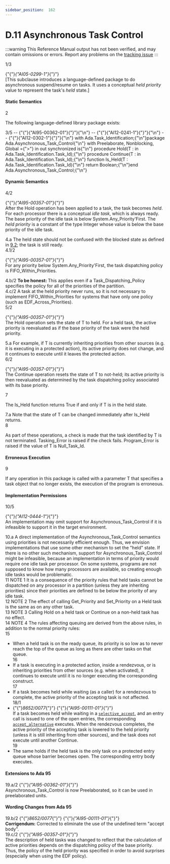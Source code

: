 ```yaml
---
sidebar_position:  162
---
```


# D.11 Asynchronous Task Control

:::warning
This Reference Manual output has not been verified,
and may contain omissions or errors.
Report any problems on the [tracking issue](https://github.com/ada-lang-io/ada-lang-io/issues/20)
:::


<AnnotatedOnly>
<MarginText>
1/3
</MarginText>
</AnnotatedOnly>
<p>{"{"}<em>{"AI05-0299-1"}</em>{"}"} <br />[This subclause introduces a language-defined package to do asynchronous suspend/resume on tasks. It uses a conceptual <em>held priority</em> value to represent the task's <em>held</em> state.] <br /></p>


#### Static Semantics

<AnnotatedOnly>
<MarginText>
2
</MarginText>
</AnnotatedOnly>
<p>The following language-defined library package exists: <br /></p>

<AnnotatedOnly>
<MarginText>
3/5
</MarginText>
</AnnotatedOnly>
<CodeBlock language="ada">
--  {"{"}{"AI95-00362-01"}{"}"}{"\n"} --  {"{"}{"AI12-0241-1"}{"}"}{"\n"} --  {"{"}{"AI12-0302-1"}{"}"}{"\n"} with Ada.Task_Identification;{"\n"}package Ada.Asynchronous_Task_Control{"\n"}  with Preelaborate, Nonblocking, Global ={">"} in out synchronized is{"\n"}  procedure Hold(T : in Ada.Task_Identification.Task_Id);{"\n"}  procedure Continue(T : in Ada.Task_Identification.Task_Id);{"\n"}  function Is_Held(T : Ada.Task_Identification.Task_Id){"\n"}   return Boolean;{"\n"}end Ada.Asynchronous_Task_Control;{"\n"}

</CodeBlock>

#### Dynamic Semantics

<AnnotatedOnly>
<MarginText>
4/2
</MarginText>
</AnnotatedOnly>
<p>{"{"}<em>{"AI95-00357-01"}</em>{"}"} <br />After the Hold operation has been applied to a task, the task becomes <em>held</em>. For each processor there is a conceptual <em>idle task</em>, which is always ready. The base priority of the idle task is below System.Any_Priority'First. The <em>held priority</em> is a constant of the type Integer whose value is below the base priority of the idle task. <br /></p>

<AnnotatedOnly>
<MarginText>
4.a
</MarginText>
</AnnotatedOnly>
<Admonition type="aarm" aarm="discussion" title="Discussion: ">
<strong></strong>The held state should not be confused with the blocked state as defined in <a href="../AA-9/AA-9.2">9.2</a>; the task is still ready. <br /></Admonition>

<AnnotatedOnly>
<MarginText>
4.1/2
</MarginText>
</AnnotatedOnly>
<p>{"{"}<em>{"AI95-00357-01"}</em>{"}"} <br />For any priority below System.Any_Priority'First, the task dispatching policy is FIFO_Within_Priorities. <br /></p>

<AnnotatedOnly>
<MarginText>
4.b/2
</MarginText>
</AnnotatedOnly>
<Admonition type="aarm" aarm="note" title="Note: ">
<strong>To be honest: </strong>This applies even if a Task_Dispatching_Policy specifies the policy for all of the priorities of the partition. <br /></Admonition>

<AnnotatedOnly>
<MarginText>
4.c/2
</MarginText>
</AnnotatedOnly>
<Admonition type="aarm" aarm="ramification" title="Ramification: ">
<strong></strong>A task at the held priority never runs, so it is not necessary to implement FIFO_Within_Priorities for systems that have only one policy (such as EDF_Across_Priorities). <br /></Admonition>

<AnnotatedOnly>
<MarginText>
5/2
</MarginText>
</AnnotatedOnly>
<p>{"{"}<em>{"AI95-00357-01"}</em>{"}"} <br />The Hold operation sets the state of T to held. For a held task, the active priority is reevaluated as if the base priority of the task were the held priority. <br /></p>

<AnnotatedOnly>
<MarginText>
5.a
</MarginText>
</AnnotatedOnly>
<Admonition type="aarm" aarm="ramification" title="Ramification: ">
<strong></strong>For example, if T is currently inheriting priorities from other sources (e.g. it is executing in a protected action), its active priority does not change, and it continues to execute until it leaves the protected action. <br /></Admonition>

<AnnotatedOnly>
<MarginText>
6/2
</MarginText>
</AnnotatedOnly>
<p>{"{"}<em>{"AI95-00357-01"}</em>{"}"} <br />The Continue operation resets the state of T to not-held; its active priority is then reevaluated as determined by the task dispatching policy associated with its base priority.<br /></p>

<AnnotatedOnly>
<MarginText>
7
</MarginText>
</AnnotatedOnly>
<p>The Is_Held function returns True if and only if T is in the held state. <br /></p>

<AnnotatedOnly>
<MarginText>
7.a
</MarginText>
</AnnotatedOnly>
<Admonition type="aarm" aarm="discussion" title="Discussion: ">
<strong></strong>Note that the state of T can be changed immediately after Is_Held returns. <br /></Admonition>

<AnnotatedOnly>
<MarginText>
8
</MarginText>
</AnnotatedOnly>
<p>As part of these operations, a check is made that the task identified by T is not terminated. Tasking_Error is raised if the check fails. Program_Error is raised if the value of T is Null_Task_Id.<br /></p>


#### Erroneous Execution

<AnnotatedOnly>
<MarginText>
9
</MarginText>
</AnnotatedOnly>
<p>If any operation in this package is called with a parameter T that specifies a task object that no longer exists, the execution of the program is erroneous. <br /></p>


#### Implementation Permissions

<AnnotatedOnly>
<MarginText>
10/5
</MarginText>
</AnnotatedOnly>
<p>{"{"}<em>{"AI12-0444-1"}</em>{"}"} <br />An implementation may omit support for Asynchronous_Task_Control if it is infeasible to support it in the target environment. <br /></p>

<AnnotatedOnly>
<MarginText>
10.a
</MarginText>
</AnnotatedOnly>
<Admonition type="aarm" aarm="reason" title="Reason: ">
<strong></strong>A direct implementation of the Asynchronous_Task_Control semantics using priorities is not necessarily efficient enough. Thus, we envision implementations that use some other mechanism to set the "held" state. If there is no other such mechanism, support for Asynchronous_Task_Control might be infeasible, because an implementation in terms of priority would require one idle task per processor. On some systems, programs are not supposed to know how many processors are available, so creating enough idle tasks would be problematic. <br /></Admonition>

<AnnotatedOnly>
<MarginText>
11
</MarginText>
</AnnotatedOnly>
<Admonition type="aarm" aarm="note" title="Note: ">
NOTE 1   It is a consequence of the priority rules that held tasks cannot be dispatched on any processor in a partition (unless they are inheriting priorities) since their priorities are defined to be below the priority of any idle task.<br /></Admonition>

<AnnotatedOnly>
<MarginText>
12
</MarginText>
</AnnotatedOnly>
<Admonition type="aarm" aarm="note" title="Note: ">
NOTE 2   The effect of calling Get_Priority and Set_Priority on a Held task is the same as on any other task.<br /></Admonition>

<AnnotatedOnly>
<MarginText>
13
</MarginText>
</AnnotatedOnly>
<Admonition type="aarm" aarm="note" title="Note: ">
NOTE 3   Calling Hold on a held task or Continue on a non-held task has no effect.<br /></Admonition>

<AnnotatedOnly>
<MarginText>
14
</MarginText>
</AnnotatedOnly>
<Admonition type="aarm" aarm="note" title="Note: ">
NOTE 4   The rules affecting queuing are derived from the above rules, in addition to the normal priority rules: <br /></Admonition>

<AnnotatedOnly>
<MarginText>
15
</MarginText>
</AnnotatedOnly>
<ul>
<li>When a held task is on the ready queue, its priority is so low as to never reach the top of the queue as long as there are other tasks on that queue.<br /></li>
<AnnotatedOnly>
<MarginText>
16
</MarginText>
</AnnotatedOnly>
<li>If a task is executing in a protected action, inside a rendezvous, or is inheriting priorities from other sources (e.g. when activated), it continues to execute until it is no longer executing the corresponding construct.<br /></li>
<AnnotatedOnly>
<MarginText>
17
</MarginText>
</AnnotatedOnly>
<li>If a task becomes held while waiting (as a caller) for a rendezvous to complete, the active priority of the accepting task is not affected.<br /></li>
<AnnotatedOnly>
<MarginText>
18/1
</MarginText>
</AnnotatedOnly>
<li>{"{"}<em>8652/0077</em>{"}"} {"{"}<em>{"AI95-00111-01"}</em>{"}"} <br />If a task becomes held while waiting in a <code><a href="../AA-9/AA-9.7#S0270">selective_accept</a></code>, and an entry call is issued to one of the open entries, the corresponding <code><a href="../AA-9/AA-9.7#S0273">accept_alternative</a></code> executes. When the rendezvous completes, the active priority of the accepting task is lowered to the held priority (unless it is still inheriting from other sources), and the task does not execute until another Continue.<br /></li>
<AnnotatedOnly>
<MarginText>
19
</MarginText>
</AnnotatedOnly>
<li>The same holds if the held task is the only task on a protected entry queue whose barrier becomes open. The corresponding entry body executes.<br /></li>
</ul>

#### Extensions to Ada 95

<AnnotatedOnly>
<MarginText>
19.a/2
</MarginText>
</AnnotatedOnly>
<Admonition type="aarm" aarm="note" title="Note: ">
{"{"}<em>{"AI95-00362-01"}</em>{"}"} <br />Asynchronous_Task_Control is now Preelaborated, so it can be used in preelaborated units. <br /></Admonition>


#### Wording Changes from Ada 95

<AnnotatedOnly>
<MarginText>
19.b/2
</MarginText>
</AnnotatedOnly>
<Admonition type="aarm" aarm="note" title="Note: ">
{"{"}<em>8652/0077</em>{"}"} {"{"}<em>{"AI95-00111-01"}</em>{"}"} <strong><br />Corrigendum:</strong> Corrected to eliminate the use of the undefined term "accept body".<br /></Admonition>

<AnnotatedOnly>
<MarginText>
19.c/2
</MarginText>
</AnnotatedOnly>
<Admonition type="aarm" aarm="note" title="Note: ">
{"{"}<em>{"AI95-00357-01"}</em>{"}"} <br />The description of held tasks was changed to reflect that the calculation of active priorities depends on the dispatching policy of the base priority. Thus, the policy of the held priority was specified in order to avoid surprises (especially when using the EDF policy). <br /></Admonition>

